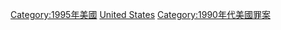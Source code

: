 {{Portal|美國}}
{{Year by category
|m=1
|c=9
|d=9
|y=5
|cat=美國罪案
|sortkey=United States
|parent=美國各年罪案
|subcat=1995年各國罪案
}}

[[Category:1995年美國|Category:1995年美國]]
[[Category:1995年北美洲罪案|United States]]
[[Category:1990年代美國罪案|Category:1990年代美國罪案]]